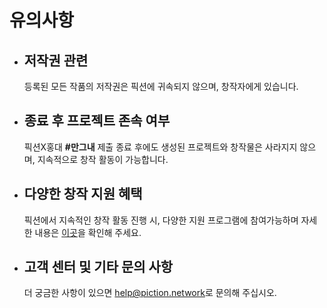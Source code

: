 # 유의사항

* ## 저작권 관련
  등록된 모든 작품의 저작권은 픽션에 귀속되지 않으며, 창작자에게 있습니다.

* ## 종료 후 프로젝트 존속 여부
  픽션X홍대 **#만그내** 제출 종료 후에도 생성된 프로젝트와 창작물은 사라지지 않으며, 지속적으로 창작 활동이 가능합니다.

* ## 다양한 창작 지원 혜택
  픽션에서 지속적인 창작 활동 진행 시, 다양한 지원 프로그램에 참여가능하며 자세한 내용은 [이곳](/creatorsguide)을 확인해 주세요.

* ## 고객 센터 및 기타 문의 사항
  더 궁금한 사항이 있으면 [help@piction.network](mailto:help@piction.network)로 문의해 주십시오.
